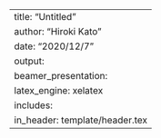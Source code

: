 ---
title: "Untitled"
author: "Hiroki Kato"
date: "2020/12/7"
output: 
  beamer_presentation:
    latex_engine: xelatex
    includes:
      in_header: template/header.tex
---